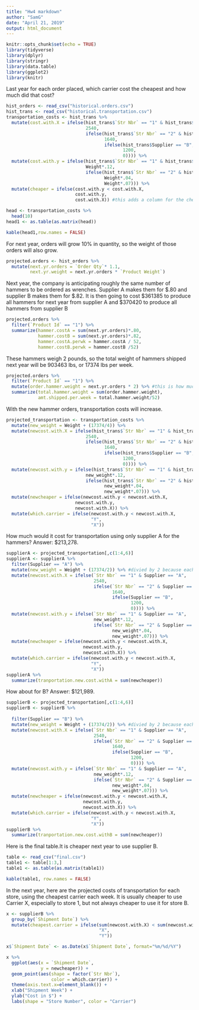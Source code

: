 ```yaml
---
title: "Hw4 markdown"
author: "SamG"
date: "April 21, 2019"
output: html_document
---
```


```r
knitr::opts_chunk$set(echo = TRUE)
library(tidyverse)
library(dplyr)
library(stringr)
library(data.table)
library(ggplot2)
library(knitr)

```
Last year for each order placed, which carrier cost the cheapest and how much did that cost?

```r
hist_orders <- read_csv("historical.orders.csv")
hist_trans <- read_csv("historical.transportation.csv")
transportation_costs <- hist_trans %>%
  mutate(cost.with.X = ifelse(hist_trans$`Str Nbr` == "1" & hist_trans$Supplier == "A",
                              2540,
                              ifelse(hist_trans$`Str Nbr` == "2" & hist_trans$Supplier == "A",
                                     1640,
                                     ifelse(hist_trans$Supplier == "B",
                                            1200,
                                            0)))) %>%
  mutate(cost.with.y = ifelse(hist_trans$`Str Nbr` == "1" & hist_trans$Supplier == "A",
                              Weight*.12,
                              ifelse(hist_trans$`Str Nbr` == "2" & hist_trans$Supplier == "B",
                                     Weight*.04,
                                     Weight*.07))) %>%
  mutate(cheaper = ifelse(cost.with.y < cost.with.X,
                          cost.with.y,
                          cost.with.X)) #this adds a column for the cheapest option

head <- transportation_costs %>%
  head(10)
head1 <- as.table(as.matrix(head))


```
```r
kable(head1,row.names = FALSE)
```


For next year, orders will grow 10% in quantity, so the weight of those orders will also grow. 
```r
projected.orders <- hist_orders %>%
  mutate(next.yr.orders = `Order Qty`* 1.1,
         next.yr.weight = next.yr.orders * `Product Weight`)
```
Next year, the company is anticipating roughly the same number of hammers to be ordered as wrenches. Supplier A makes them for $.80 and supplier B makes them for $.82. 
It is then going to cost $361385 to produce all hammers for next year from supplier A and $370420 to produce all hammers from supplier B
```r
projected.orders %>%
  filter(`Product Id` == "1") %>%
  summarize(hammer.costA = sum(next.yr.orders)*.80,
            hammer.costB = sum(next.yr.orders)*.82,
            hammer.costA.perwk = hammer.costA / 52,
            hammer.costB.perwk = hammer.costB /52)
```
These hammers weigh 2 pounds, so the total weight of hammers shipped next year will be 903463 lbs, or 17374 lbs per week.

```r
projected.orders %>%
  filter(`Product Id` == "1") %>%
  mutate(order.hammer.weight = next.yr.orders * 2) %>% #this is how much each order will weigh
  summarize(total.hammer.weight = sum(order.hammer.weight),
            amt.shipped.per.week = total.hammer.weight/52)
```

With the new hammer orders, transportation costs will increase.
```r
projected_transportation <- transportation_costs %>%
  mutate(new_weight = Weight + (17374/4)) %>%
  mutate(newcost.with.X = ifelse(hist_trans$`Str Nbr` == "1" & hist_trans$Supplier == "A",
                              2540,
                              ifelse(hist_trans$`Str Nbr` == "2" & hist_trans$Supplier == "A",
                                     1640,
                                     ifelse(hist_trans$Supplier == "B",
                                            1200,
                                            0)))) %>%
  mutate(newcost.with.y = ifelse(hist_trans$`Str Nbr` == "1" & hist_trans$Supplier == "A",
                              new_weight*.12,
                              ifelse(hist_trans$`Str Nbr` == "2" & hist_trans$Supplier == "B",
                                     new_weight*.04,
                                     new_weight*.07))) %>%
  mutate(newcheaper = ifelse(newcost.with.y < newcost.with.X,
                          newcost.with.y,
                          newcost.with.X)) %>%
  mutate(which.carrier = ifelse(newcost.with.y < newcost.with.X,
                                "Y",
                                "X"))
```

How much would it cost for transportation using only supplier A for the hammers?
Answer: $213,278.
```r
supplierA <- projected_transportation[,c(1:4,6)]
supplierA <- supplierA %>%
  filter(Supplier == "A") %>%
  mutate(new_weight = Weight + (17374/2)) %>% #divied by 2 because each week has two shipments from store 2
  mutate(newcost.with.X = ifelse(`Str Nbr` == "1" & Supplier == "A",
                                 2540,
                                 ifelse(`Str Nbr` == "2" & Supplier == "A",
                                        1640,
                                        ifelse(Supplier == "B",
                                               1200,
                                               0)))) %>%
  mutate(newcost.with.y = ifelse(`Str Nbr` == "1" & Supplier == "A",
                                 new_weight*.12,
                                 ifelse(`Str Nbr` == "2" & Supplier == "B",
                                        new_weight*.04,
                                        new_weight*.07))) %>%
  mutate(newcheaper = ifelse(newcost.with.y < newcost.with.X,
                             newcost.with.y,
                             newcost.with.X)) %>%
  mutate(which.carrier = ifelse(newcost.with.y < newcost.with.X,
                                "Y",
                                "X"))
supplierA %>%
  summarize(tranportation.new.cost.withA = sum(newcheaper))
```


How about for B?
Answer: $121,989.

```r
supplierB <- projected_transportation[,c(1:4,6)]
supplierB <- supplierB %>%
  
  filter(Supplier == "B") %>%
  mutate(new_weight = Weight + (17374/2)) %>% #divied by 2 because each week has two shipments from store 2
  mutate(newcost.with.X = ifelse(`Str Nbr` == "1" & Supplier == "A",
                                 2540,
                                 ifelse(`Str Nbr` == "2" & Supplier == "A",
                                        1640,
                                        ifelse(Supplier == "B",
                                               1200,
                                               0)))) %>%
  mutate(newcost.with.y = ifelse(`Str Nbr` == "1" & Supplier == "A",
                                 new_weight*.12,
                                 ifelse(`Str Nbr` == "2" & Supplier == "B",
                                        new_weight*.04,
                                        new_weight*.07))) %>%
  mutate(newcheaper = ifelse(newcost.with.y < newcost.with.X,
                             newcost.with.y,
                             newcost.with.X)) %>%
  mutate(which.carrier = ifelse(newcost.with.y < newcost.with.X,
                                "Y",
                                "X"))
supplierB %>%
  summarize(tranportation.new.cost.withB = sum(newcheaper))
```
Here is the final table.It is cheaper next year to use supplier B. 
```r
table <- read_csv("final.csv")
table1 <- table[1:3,]
table1 <- as.table(as.matrix(table1))
```
```r
kable(table1, row.names = FALSE)
```

In the next year, here are the projected costs of transportation for each store, using the cheapest carrier each week.
It is usually cheaper to use Carrier X, especially to store 1, but not always cheaper to use it for store B. 
```r
x <- supplierB %>%
  group_by(`Shipment Date`) %>%
  mutate(cheapest.carrier = ifelse(sum(newcost.with.X) < sum(newcost.with.y),
                                   "X",
                                   "Y"))

x$`Shipment Date` <- as.Date(x$`Shipment Date`, format="%m/%d/%Y")
```

```r


x %>%
  ggplot(aes(x = `Shipment Date`,
             y = newcheaper)) +
  geom_point(aes(shape = factor(`Str Nbr`), 
                 color = which.carrier)) +
  theme(axis.text.x=element_blank()) +
  xlab("Shipment Week") +
  ylab("Cost in $") +
  labs(shape = "Store Number", color = "Carrier")
```



